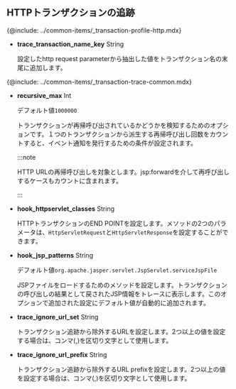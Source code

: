 ## HTTPトランザクションの追跡

{@include: ../common-items/_transaction-profile-http.mdx} 

-   **trace_transaction_name_key** <span class='type'>String</span>

    設定したhttp request parameterから抽出した値をトランザクション名の末尾に追加します。

{@include: ../common-items/_transaction-trace-common.mdx}

-   **recursive_max** <span class='type'>Int</span>

    デフォルト値`1000000`

    トランザクションが再帰呼び出されているかどうかを検知するためのオプションです。１つのトランザクションから派生する再帰呼び出し回数をカウントすると、イベント通知を発行するための条件が設定されます。

    :::note

    HTTP URLの再帰呼び出しを対象とします。jsp:forwardを介して再呼び出しするケースもカウントに含まれます。

    :::

-   **hook_httpservlet_classes** <span class='type'>String</span>

    HTTPトランザクションのEND POINTを設定します。メソッドの2つのパラメータは、`HttpServletRequest`と`HttpServletResponse`を設定することができます。

-   **hook_jsp_patterns** <span class='type'>String</span>

    デフォルト値`org.apache.jasper.servlet.JspServlet.serviceJspFile`

    JSPファイルをロードするためのメソッドを設定します。トランザクションの呼び出しの結果として戻されたJSP情報をトレースに表示します。このオプションで追加された設定にデフォルト値が自動的に追加されます。

-   **trace_ignore_url_set** <span class='type'>String</span>

    トランザクション追跡から除外するURLを設定します。2つ以上の値を設定する場合は、コンマ(,)を区切り文字として使用します。

-   **trace_ignore_url_prefix** <span class='type'>String</span>

    トランザクション追跡から除外するURL prefixを設定します。2つ以上の値を設定する場合は、コンマ(,)を区切り文字として使用します。
